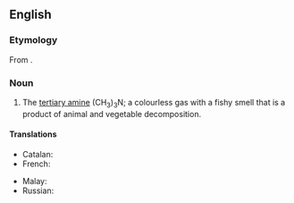 {{also|triméthylamine}}

==English==
{{wikipedia}}

===Etymology===
From {{compound|trimethyl|amine|lang=en}}.

===Noun===
{{en-noun|~}}

# {{lb|en|organic compound}} The [[tertiary amine]] (CH<sub>3</sub>)<sub>3</sub>N; a colourless gas with a fishy smell that is a product of animal and vegetable decomposition.

====Translations====
{{trans-top|(CH<sub>3</sub>)<sub>3</sub>N}}
* Catalan: {{t|ca|trimetilamina|f}}
* French: {{t|fr|triméthylamine|f}}
{{trans-mid}}
* Malay: {{t|ms|trimetilamin}}
* Russian: {{t|ru|триметилами́н|m|sc=Cyrl}}
{{trans-bottom}}
